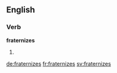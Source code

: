 ==English==

===Verb===
'''fraternizes'''

# {{en-third-person singular of|fraternize}}

[[de:fraternizes]]
[[fr:fraternizes]]
[[sv:fraternizes]]